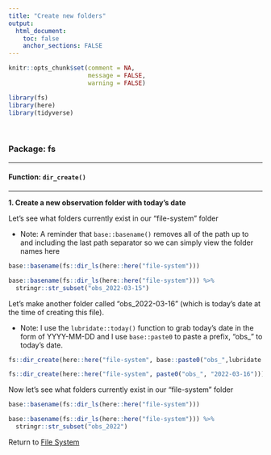 ```yaml
---
title: "Create new folders"
output: 
  html_document:
    toc: false
    anchor_sections: FALSE
---
```


```r
knitr::opts_chunk$set(comment = NA,
                      message = FALSE,
                      warning = FALSE)

library(fs)
library(here)
library(tidyverse)
```

<br>

### Package: fs

---

#### Function: `dir_create()`

---

**1\. Create a new observation folder with today's date**

Let's see what folders currently exist in our "file-system" folder

* Note: A reminder that `base::basename()` removes all of the path up to and including the last path separator so we can simply view the folder names here

```r

base::basename(fs::dir_ls(here::here("file-system")))

```

```r

base::basename(fs::dir_ls(here::here("file-system"))) %>%
  stringr::str_subset("obs_2022-03-15")

```

Let's make another folder called "obs_2022-03-16" (which is today's date at the time of creating this file).

* Note: I use the `lubridate::today()` function to grab today's date in the form of YYYY-MM-DD and I use `base::paste0` to paste a prefix, "obs_" to today's date.

```r

fs::dir_create(here::here("file-system", base::paste0("obs_",lubridate::today())))

```

```r

fs::dir_create(here::here("file-system", paste0("obs_", "2022-03-16")))

```


Now let's see what folders currently exist in our "file-system" folder

```r

base::basename(fs::dir_ls(here::here("file-system")))

```

```r

base::basename(fs::dir_ls(here::here("file-system"))) %>%
  stringr::str_subset("obs_2022")

```

Return to [File System](https://github.com/Cghlewis/data-wrangling-functions/wiki/File System)
